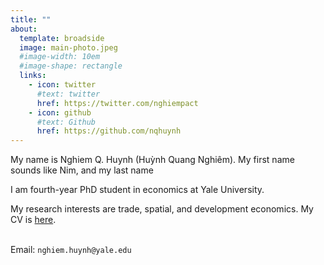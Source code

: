 ```yaml
---
title: ""
about: 
  template: broadside
  image: main-photo.jpeg
  #image-width: 10em 
  #image-shape: rectangle
  links:
    - icon: twitter
      #text: twitter
      href: https://twitter.com/nghiempact
    - icon: github
      #text: Github
      href: https://github.com/nqhuynh
---
```


My name is Nghiem Q. Huynh (Huỳnh Quang Nghiêm). My first name sounds like Nim, and my last name

I am fourth-year PhD student in economics at Yale University.

My research interests are trade, spatial, and development economics. My CV is [here](https://github.com/nqhuynh).

\
Email: `nghiem.huynh@yale.edu`
